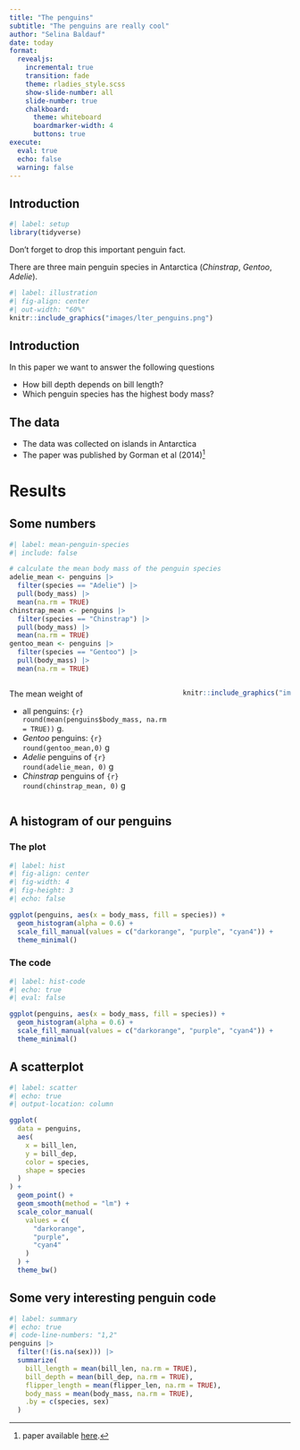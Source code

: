 ```yaml
---
title: "The penguins"
subtitle: "The penguins are really cool"
author: "Selina Baldauf"
date: today
format: 
  revealjs:
    incremental: true
    transition: fade
    theme: rladies_style.scss
    show-slide-number: all
    slide-number: true
    chalkboard:
      theme: whiteboard
      boardmarker-width: 4
      buttons: true
execute: 
  eval: true
  echo: false
  warning: false
---
```


## Introduction

```r
#| label: setup
library(tidyverse)
```

::: {.notes}
Don't forget to drop this important penguin fact.
:::


There are three main penguin species in Antarctica (*Chinstrap*, *Gentoo*, *Adelie*).

```r
#| label: illustration
#| fig-align: center
#| out-width: "60%"
knitr::include_graphics("images/lter_penguins.png")
```

## Introduction

In this paper we want to answer the following questions

::: {.incremental}

- How bill depth depends on bill length?
- Which penguin species has the highest body mass?

:::

## The data

- The data was collected on islands in Antarctica
- The paper was published by Gorman et al (2014)^[paper available [here](https://doi.org/10.1371/journal.pone.0090081).]

# Results

## Some numbers

```r
#| label: mean-penguin-species
#| include: false

# calculate the mean body mass of the penguin species
adelie_mean <- penguins |>
  filter(species == "Adelie") |>
  pull(body_mass) |>
  mean(na.rm = TRUE)
chinstrap_mean <- penguins |>
  filter(species == "Chinstrap") |>
  pull(body_mass) |>
  mean(na.rm = TRUE)
gentoo_mean <- penguins |>
  filter(species == "Gentoo") |>
  pull(body_mass) |>
  mean(na.rm = TRUE)
```

:::: {.columns}

::: {.column width="60%"}

The mean weight of

- all penguins: `{r} round(mean(penguins$body_mass, na.rm = TRUE))` g.
- *Gentoo* penguins: `{r} round(gentoo_mean,0)` g
- *Adelie* penguins of `{r} round(adelie_mean, 0)` g
- *Chinstrap* penguins of `{r} round(chinstrap_mean, 0)` g

:::

::: {.column width="40%"}

```r
knitr::include_graphics("images/lter_penguins.png")
```

:::

::::

## A histogram of our penguins

::: {.panel-tabset}

### The plot

```r
#| label: hist
#| fig-align: center
#| fig-width: 4
#| fig-height: 3
#| echo: false

ggplot(penguins, aes(x = body_mass, fill = species)) +
  geom_histogram(alpha = 0.6) +
  scale_fill_manual(values = c("darkorange", "purple", "cyan4")) +
  theme_minimal()
```

### The code

```r
#| label: hist-code
#| echo: true
#| eval: false

ggplot(penguins, aes(x = body_mass, fill = species)) +
  geom_histogram(alpha = 0.6) +
  scale_fill_manual(values = c("darkorange", "purple", "cyan4")) +
  theme_minimal()
```

:::

## A scatterplot

```r
#| label: scatter
#| echo: true
#| output-location: column

ggplot(
  data = penguins,
  aes(
    x = bill_len,
    y = bill_dep,
    color = species,
    shape = species
  )
) +
  geom_point() +
  geom_smooth(method = "lm") +
  scale_color_manual(
    values = c(
      "darkorange",
      "purple",
      "cyan4"
    )
  ) +
  theme_bw()
```

## Some very interesting penguin code

```r
#| label: summary
#| echo: true
#| code-line-numbers: "1,2"
penguins |>
  filter(!(is.na(sex))) |>
  summarize(
    bill_length = mean(bill_len, na.rm = TRUE),
    bill_depth = mean(bill_dep, na.rm = TRUE),
    flipper_length = mean(flipper_len, na.rm = TRUE),
    body_mass = mean(body_mass, na.rm = TRUE),
    .by = c(species, sex)
  )
```
